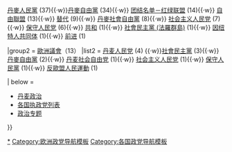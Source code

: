{{Navbox
|name  = 丹麥政黨
|title = {{flagicon|Denmark}} [[丹麥政黨列表|丹麥政黨]]
|bodyclass = hlist
|group1 = [[丹麥議會|议会]]（179）
|list1  = {{nowrap begin}} [[社會民主黨 (丹麥)|社會民主黨]] (47){{·w}} [[丹麥人民黨]] (37){{·w}}[[丹麥自由黨]] (34){{·w}} [[团结名单－红绿联盟]] (14){{·w}} [[自由聯盟 (丹麥)|自由聯盟]] (13){{·w}} [[替代 (丹麦)|替代]] (9){{·w}} [[丹麥社會自由黨]] (8){{·w}} [[社會主義人民黨 (丹麥)|社会主义人民党]] (7){{·w}} [[保守人民党 (丹麦)|保守人民党]] (6){{·w}} [[共和 (法罗群岛)|共和]] (1){{·w}} [[社會民主黨 (法羅群島)]] (1){{·w}} [[因纽特人共同体]] (1){{·w}} [[前进 (政党)|前进]] (1){{nowrap end}}

|group2 = [[歐洲議會]]（13）
|list2  = {{nowrap begin}} [[丹麦人民党]] (4) {{·w}}[[社會民主黨 (丹麥)|社會民主黨]] (3){{·w}} [[丹麥自由黨]] (2){{·w}} [[丹麦社会自由党]] (1){{·w}} [[社會主義人民黨 (丹麥)|社会主义人民党]] (1){{·w}} [[保守人民党 (丹麦)|保守人民黨]] (1){{·w}}  [[反歐盟人民運動]] (1) {{nowrap end}}

| below = 
* [[丹麦政治]]
* [[各国执政党列表]]
* [[Portal:政治|政治专题]]
}}<noinclude>
<br/>{{collapsible option}}
[[Category:丹麦政党模板|*]]
[[Category:欧洲政党导航模板]]
[[Category:各国政党导航模板]]
</noinclude>